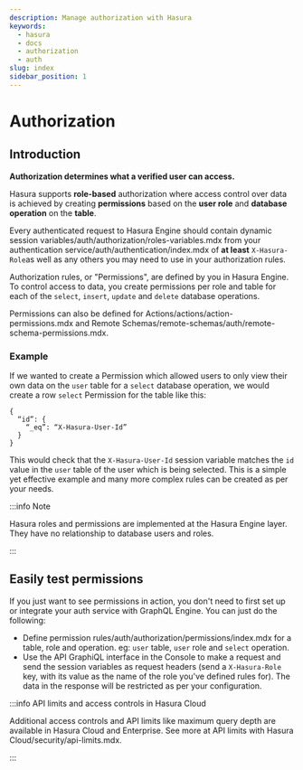 ```yaml
---
description: Manage authorization with Hasura
keywords:
  - hasura
  - docs
  - authorization
  - auth
slug: index
sidebar_position: 1
---
```



# Authorization

## Introduction

**Authorization determines what a verified user can access.**

Hasura supports **role-based** authorization where access control over data is achieved by creating **permissions**
based on the **user role** and **database operation** on the **table**.

Every authenticated request to Hasura Engine should contain dynamic
session variables/auth/authorization/roles-variables.mdx from your
authentication service/auth/authentication/index.mdx of **at least** `X-Hasura-Role`as well as any others you may
need to use in your authorization rules.

Authorization rules, or "Permissions", are defined by you in Hasura Engine. To control access to data, you create
permissions per role and table for each of the `select`, `insert`, `update` and `delete` database operations.

Permissions can also be defined for Actions/actions/action-permissions.mdx and
Remote Schemas/remote-schemas/auth/remote-schema-permissions.mdx.

### Example

If we wanted to create a Permission which allowed users to only view their own data on the `user` table for a
`select` database operation, we would create a row `select` Permission for the table like this:

```text
{
  “id”: {
    “_eq”: “X-Hasura-User-Id”
  }
}
```

This would check that the `X-Hasura-User-Id` session variable matches the `id` value in the `user` table of the user
which is being selected. This is a simple yet effective example and many more complex rules can be created as per
your needs.

:::info Note

Hasura roles and permissions are implemented at the Hasura Engine layer. They have no relationship to database users
and roles.

:::

## Easily test permissions

If you just want to see permissions in action, you don't need to first set up or integrate your auth service with
GraphQL Engine. You can just do the following:

- Define permission rules/auth/authorization/permissions/index.mdx for a table, role and operation. eg: `user`
table, `user` role and `select` operation.
- Use the API GraphiQL interface in the Console to make a request and send the session variables as request headers
(send a `X-Hasura-Role` key, with its value as the name of the role you've defined rules for). The data in the
response will be restricted as per your configuration.

[//]: # (<Thumbnail src='/img/auth/authentication_test-permissions-with-admin-secret_2.16.1.png' alt='Pose as a user using the)

[//]: # (admin secret header'  />)

:::info API limits and access controls in Hasura Cloud

Additional access controls and API limits like maximum query depth are available in Hasura Cloud and Enterprise. See
more at API limits with Hasura Cloud/security/api-limits.mdx.

:::

[//]: # (:::info Additional authorization tutorial)

[//]: # ()
[//]: # (- Authorization Patterns with Hasura -)

[//]: # ([Check out this tutorial]&#40;https://hasura.io/learn/graphql/hasura-auth-slack/introduction/&#41;.)

[//]: # ()
[//]: # (:::)
